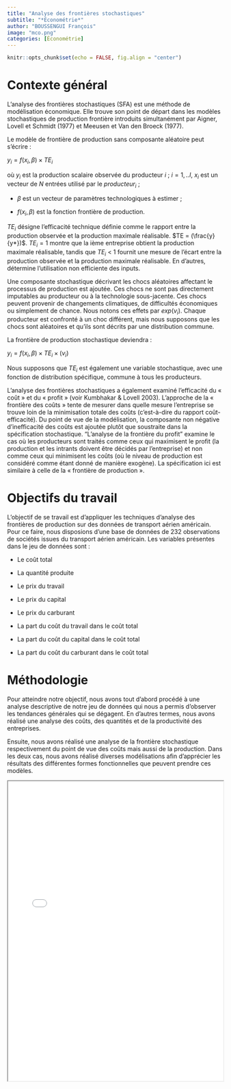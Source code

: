 ```yaml
---
title: "Analyse des frontières stochastiques"
subtitle: "*Économétrie*"
author: "BOUSSENGUI François"
image: "mco.png"
categories: [Économétrie]
---
```


```r
knitr::opts_chunk$set(echo = FALSE, fig.align = "center")
```

# Contexte général

L'analyse des frontières stochastiques (SFA) est une méthode de modélisation économique. Elle trouve son point de départ dans les modèles stochastiques de production frontière introduits simultanément par Aigner, Lovell et Schmidt (1977) et Meeusen et Van den Broeck (1977).

Le modèle de frontière de production sans composante aléatoire peut s'écrire :

$y_i = f(x_i, \beta)\times TE_i$

où $y_i$ est la production scalaire observée du producteur $i$ ; $i=1,..I,$ $x_i$ est un vecteur de $N$ entrées utilisé par le $producteur_i$ ;

-   $\beta$ est un vecteur de paramètres technologiques à estimer ;

-   $f(x_i , \beta)$ est la fonction frontière de production.

$TE_i$ désigne l'efficacité technique définie comme le rapport entre la production observée et la production maximale réalisable. $TE = (\frac{y}{y*})$. $TE_i = 1$ montre que la ième entreprise obtient la production maximale réalisable, tandis que $TE_i$ \< 1 fournit une mesure de l'écart entre la production observée et la production maximale réalisable. En d'autres, détermine l'utilisation non efficiente des inputs.

Une composante stochastique décrivant les chocs aléatoires affectant le processus de production est ajoutée. Ces chocs ne sont pas directement imputables au producteur ou à la technologie sous-jacente. Ces chocs peuvent provenir de changements climatiques, de difficultés économiques ou simplement de chance. Nous notons ces effets par $exp(v_i)$. Chaque producteur est confronté à un choc différent, mais nous supposons que les chocs sont aléatoires et qu'ils sont décrits par une distribution commune.

La frontière de production stochastique deviendra :

$y_i = f(x_i, \beta) \times TE_i \times (v_i)$

Nous supposons que $TE_i$ est également une variable stochastique, avec une fonction de distribution spécifique, commune à tous les producteurs.

L'analyse des frontières stochastiques a également examiné l'efficacité du « coût » et du « profit » (voir Kumbhakar & Lovell 2003). L'approche de la « frontière des coûts » tente de mesurer dans quelle mesure l'entreprise se trouve loin de la minimisation totale des coûts (c'est-à-dire du rapport coût-efficacité). Du point de vue de la modélisation, la composante non négative d'inefficacité des coûts est ajoutée plutôt que soustraite dans la spécification stochastique. "L'analyse de la frontière du profit" examine le cas où les producteurs sont traités comme ceux qui maximisent le profit (la production et les intrants doivent être décidés par l'entreprise) et non comme ceux qui minimisent les coûts (où le niveau de production est considéré comme étant donné de manière exogène). La spécification ici est similaire à celle de la « frontière de production ».

# Objectifs du travail 

L'objectif de se travail est d'appliquer les techniques d'analyse des frontières de production sur des données de transport aérien américain. Pour ce faire, nous disposions d'une base de données de 232 observations de sociétés issues du transport aérien américain. Les variables présentes dans le jeu de données sont :

-   Le coût total

-   La quantité produite

-   Le prix du travail

-   Le prix du capital

-   Le prix du carburant

-   La part du coût du travail dans le coût total

-   La part du coût du capital dans le coût total

-   La part du coût du carburant dans le coût total

# Méthodologie 

Pour atteindre notre objectif, nous avons tout d'abord procédé à une analyse descriptive de notre jeu de données qui nous a permis d'observer les tendances générales qui se dégagent. En d'autres termes, nous avons réalisé une analyse des coûts, des quantités et de la productivité des entreprises. 

Ensuite, nous avons réalisé une analyse de la frontière stochastique respectivement du point de vue des coûts mais aussi de la production. Dans les deux cas, nous avons réalisé diverses modélisations afin d'apprécier les résultats des différentes formes fonctionnelles que peuvent prendre ces modèles. 

<iframe src="Stochastic frontier analysis.html" width="100%" height="700px">

</iframe>
